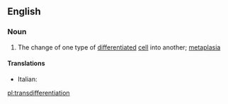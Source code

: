 ==English==

===Noun===
{{wikipedia}}
{{en-noun|~}}

# {{context|biology|lang=en}} The change of one type of [[differentiated]] [[cell]] into another; [[metaplasia]]

====Translations====
{{trans-top|change of one type of differentiated cell into another}}
* Italian: {{t-|it|transdifferenziazione|f}}
{{trans-mid}}
{{trans-bottom}}

[[pl:transdifferentiation]]